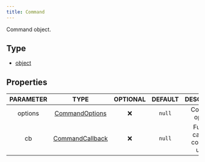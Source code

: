 ```yaml
---
title: Command
---
```


Command object.

## Type
- [object](https://developer.mozilla.org/en-US/docs/Web/JavaScript/Reference/Global_Objects/Object)

## Properties

| PARAMETER | TYPE | OPTIONAL | DEFAULT | DESCRIPTION |
| :-------: | :--: | :------: | :-----: | :---------: |
| options | [CommandOptions](/docs/typedefs/commandoptions) |  ❌   | `null`  | Command options. |
| cb | [CommandCallback](/docs/typedefs/commandcallback) |  ❌   | `null`  | Function called on command usage. |
